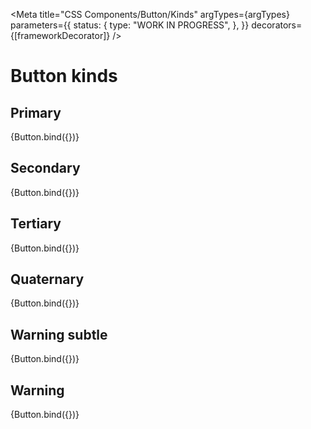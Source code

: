 
<Meta
  title="CSS Components/Button/Kinds"
  argTypes={argTypes}
  parameters={{
    status: {
      type: "WORK IN PROGRESS",
    },
  }}
  decorators={[frameworkDecorator]}
/>

# Button kinds

## Primary

<Canvas>
  <Story name="Primary" args={{ ...exampleArgs, kind: "primary" }}>
    {Button.bind({})}
  </Story>
</Canvas>

## Secondary

<Canvas>
  <Story
    name="Secondary"
    args={{
      ...exampleArgs,
      kind: "secondary",
    }}
  >
    {Button.bind({})}
  </Story>
</Canvas>

## Tertiary

<Canvas>
  <Story
    name="Tertiary"
    args={{
      ...exampleArgs,
      kind: "tertiary",
    }}
  >
    {Button.bind({})}
  </Story>
</Canvas>

## Quaternary

<Canvas>
  <Story
    name="Quaternary"
    args={{
      ...exampleArgs,
      kind: "quaternary",
    }}
  >
    {Button.bind({})}
  </Story>
</Canvas>

## Warning subtle

<Canvas>
  <Story
    name="Warning subtle"
    args={{
      ...exampleArgs,
      kind: "warning-subtle",
    }}
  >
    {Button.bind({})}
  </Story>
</Canvas>

## Warning

<Canvas>
  <Story
    name="Warning"
    args={{
      ...exampleArgs,
      kind: "warning",
    }}
  >
    {Button.bind({})}
  </Story>
</Canvas>

